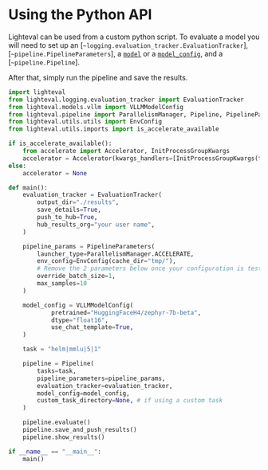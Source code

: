 # Using the Python API

Lighteval can be used from a custom python script. To evaluate a model you will need to set up an
[`~logging.evaluation_tracker.EvaluationTracker`], [`~pipeline.PipelineParameters`],
a [`model`](package_reference/models) or a [`model_config`](package_reference/model_config),
and a [`~pipeline.Pipeline`].

After that, simply run the pipeline and save the results.


```python
import lighteval
from lighteval.logging.evaluation_tracker import EvaluationTracker
from lighteval.models.vllm import VLLMModelConfig
from lighteval.pipeline import ParallelismManager, Pipeline, PipelineParameters
from lighteval.utils.utils import EnvConfig
from lighteval.utils.imports import is_accelerate_available

if is_accelerate_available():
    from accelerate import Accelerator, InitProcessGroupKwargs
    accelerator = Accelerator(kwargs_handlers=[InitProcessGroupKwargs(timeout=timedelta(seconds=3000))])
else:
    accelerator = None

def main():
    evaluation_tracker = EvaluationTracker(
        output_dir="./results",
        save_details=True,
        push_to_hub=True,
        hub_results_org="your user name",
    )

    pipeline_params = PipelineParameters(
        launcher_type=ParallelismManager.ACCELERATE,
        env_config=EnvConfig(cache_dir="tmp/"),
        # Remove the 2 parameters below once your configuration is tested
        override_batch_size=1,
        max_samples=10
    )

    model_config = VLLMModelConfig(
            pretrained="HuggingFaceH4/zephyr-7b-beta",
            dtype="float16",
            use_chat_template=True,
    )

    task = "helm|mmlu|5|1"

    pipeline = Pipeline(
        tasks=task,
        pipeline_parameters=pipeline_params,
        evaluation_tracker=evaluation_tracker,
        model_config=model_config,
        custom_task_directory=None, # if using a custom task
    )

    pipeline.evaluate()
    pipeline.save_and_push_results()
    pipeline.show_results()

if __name__ == "__main__":
    main()
```
